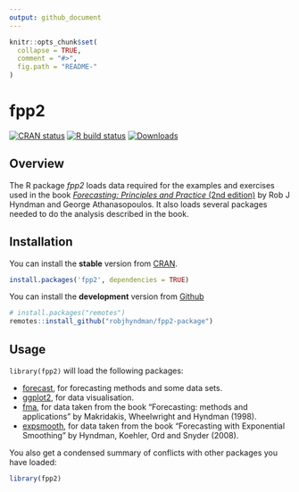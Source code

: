 ```yaml
---
output: github_document
---
```

<!-- README.md is generated from README.Rmd. Please edit that file -->

```r
knitr::opts_chunk$set(
  collapse = TRUE,
  comment = "#>",
  fig.path = "README-"
)
```

# fpp2

<!-- badges: start -->
[![CRAN status](https://www.r-pkg.org/badges/version/fpp2)](https://cran.r-project.org/package=fpp2)
[![R build status](https://github.com/robjhyndman/fpp2-package/workflows/R-CMD-check/badge.svg)](https://github.com/robjhyndman/fpp2-package/actions)
[![Downloads](http://cranlogs.r-pkg.org/badges/fpp2)](https://cran.r-project.org/package=fpp2)
<!-- badges: end -->

## Overview

The R package *fpp2* loads data required for the examples and exercises used in the book [*Forecasting: Principles and Practice* (2nd edition)](https://otexts.com/fpp2) by Rob J Hyndman and George Athanasopoulos. It also loads several packages needed to do the analysis described in the book.

## Installation

You can install the **stable** version from
[CRAN](https://cran.r-project.org/package=fpp2).

```r
install.packages('fpp2', dependencies = TRUE)
```

You can install the **development** version from
[Github](https://github.com/robjhyndman/fpp2-package)

```r
# install.packages("remotes")
remotes::install_github("robjhyndman/fpp2-package")
```

## Usage

`library(fpp2)` will load the following packages:

* [forecast](https://pkg.robjhyndman.com/forecast/), for forecasting methods and some data sets.
* [ggplot2](https://ggplot2.tidyverse.org), for data visualisation.
* [fma](https://pkg.robjhyndman.com/fma/), for data taken from the book "Forecasting: methods and applications" by Makridakis, Wheelwright and Hyndman (1998).
* [expsmooth](https://pkg.robjhyndman.com/expsmooth/), for data taken from the book "Forecasting with Exponential Smoothing" by Hyndman, Koehler, Ord and Snyder (2008).

You also get a condensed summary of conflicts with other packages you have loaded:

```r
library(fpp2)
```

